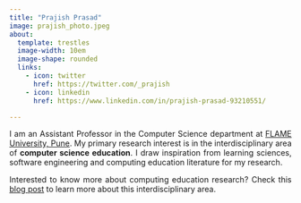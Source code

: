 ```yaml
---
title: "Prajish Prasad"
image: prajish_photo.jpeg
about:
  template: trestles
  image-width: 10em
  image-shape: rounded
  links:
    - icon: twitter
      href: https://twitter.com/_prajish
    - icon: linkedin
      href: https://www.linkedin.com/in/prajish-prasad-93210551/

---
```

<style>body {text-align: justify}</style>
I am an Assistant Professor in the Computer Science department at [FLAME University, Pune](https://flame.edu.in/).  My primary research interest is in the interdisciplinary area of **computer science education**. I draw inspiration from learning sciences, software engineering and computing education literature for my research. 

Interested to know more about computing education research? Check this [blog post](https://iitbcomputingedresearch.wordpress.com/getting-started/) to learn more about this interdisciplinary area.